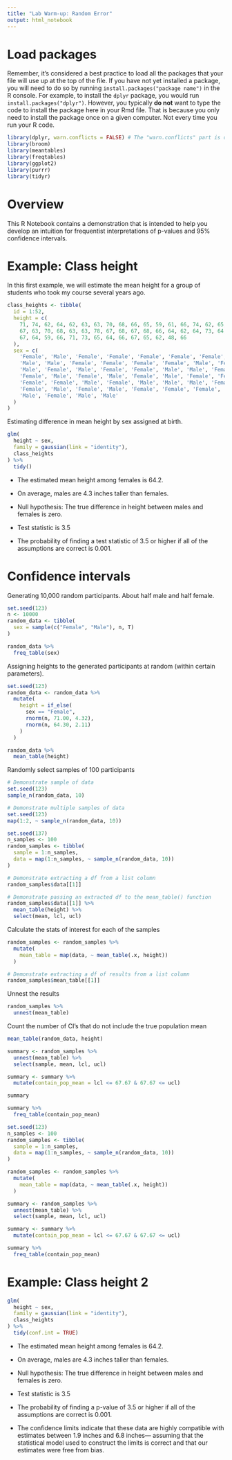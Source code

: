 ```yaml
---
title: "Lab Warm-up: Random Error"
output: html_notebook
---
```


# Load packages

Remember, it's considered a best practice to load all the packages that your file will use up at the top of the file. If you have not yet installed a package, you will need to do so by running `install.packages("package name")` in the R console. For example, to install the `dplyr` package, you would run `install.packages("dplyr")`. However, you typically **do not** want to type the code to install the package here in your Rmd file. That is because you only need to install the package once on a given computer. Not every time you run your R code.

```r
library(dplyr, warn.conflicts = FALSE) # The "warn.conflicts" part is optional
library(broom)
library(meantables)
library(freqtables)
library(ggplot2)
library(purrr)
library(tidyr)
```


# Overview

This R Notebook contains a demonstration that is intended to help you develop an intuition for frequentist interpretations of p-values and 95% confidence intervals.


# Example: Class height

In this first example, we will estimate the mean height for a group of students who took my course several years ago. 

```r
class_heights <- tibble(
  id = 1:52,
  height = c(
    71, 74, 62, 64, 62, 63, 63, 70, 68, 66, 65, 59, 61, 66, 74, 62, 65, 64, 71, 
    67, 63, 70, 68, 63, 63, 78, 67, 68, 67, 68, 66, 64, 62, 64, 73, 64, 65, 76, 
    67, 64, 59, 66, 71, 73, 65, 64, 66, 67, 65, 62, 48, 66
  ),
  sex = c(
    'Female', 'Male', 'Female', 'Female', 'Female', 'Female', 'Female', 'Male', 
    'Male', 'Male', 'Female', 'Female', 'Female', 'Female', 'Male', 'Female', 
    'Male', 'Female', 'Male', 'Female', 'Female', 'Male', 'Male', 'Female', 
    'Female', 'Male', 'Female', 'Male', 'Female', 'Male', 'Female', 'Female', 
    'Female', 'Female', 'Male', 'Female', 'Male', 'Male', 'Male', 'Female', 
    'Female', 'Male', 'Female', 'Male', 'Female', 'Female', 'Female', 'Female', 
    'Male', 'Female', 'Male', 'Male'
  )
)
```

Estimating difference in mean height by sex assigned at birth.

```r
glm(
  height ~ sex,
  family = gaussian(link = "identity"),
  class_heights
) %>% 
  tidy()
```

* The estimated mean height among females is 64.2.

* On average, males are 4.3 inches taller than females. 

* Null hypothesis: The true difference in height between males and females is zero.

* Test statistic is 3.5

* The probability of finding a test statistic of 3.5 or higher if all of the assumptions are correct is 0.001.


# Confidence intervals

Generating 10,000 random participants. About half male and half female.

```r
set.seed(123)
n <- 10000
random_data <- tibble(
  sex = sample(c("Female", "Male"), n, T)
)
```

```r
random_data %>% 
  freq_table(sex)
```

Assigning heights to the generated participants at random (within certain parameters).

```r
set.seed(123)
random_data <- random_data %>% 
  mutate(
    height = if_else(
      sex == "Female",
      rnorm(n, 71.00, 4.32),
      rnorm(n, 64.30, 2.11)
    )
  )
```

```r
random_data %>% 
  mean_table(height)
```


Randomly select samples of 100 participants

```r
# Demonstrate sample of data
set.seed(123)
sample_n(random_data, 10)
```

```r
# Demonstrate multiple samples of data
set.seed(123)
map(1:2, ~ sample_n(random_data, 10))
```

```r
set.seed(137)
n_samples <- 100
random_samples <- tibble(
  sample = 1:n_samples,
  data = map(1:n_samples, ~ sample_n(random_data, 10))
)
```

```r
# Demonstrate extracting a df from a list column
random_samples$data[[1]]
```

```r
# Demonstrate passing an extracted df to the mean_table() function
random_samples$data[[1]] %>% 
  mean_table(height) %>% 
  select(mean, lcl, ucl)
```

Calculate the stats of interest for each of the samples

```r
random_samples <- random_samples %>% 
  mutate(
    mean_table = map(data, ~ mean_table(.x, height))
  )
```

```r
# Demonstrate extracting a df of results from a list column
random_samples$mean_table[[1]]
```
Unnest the results

```r
random_samples %>% 
  unnest(mean_table)
```

Count the number of CI's that do not include the true population mean

```r
mean_table(random_data, height)
```

```r
summary <- random_samples %>% 
  unnest(mean_table) %>% 
  select(sample, mean, lcl, ucl)
```

```r
summary <- summary %>% 
  mutate(contain_pop_mean = lcl <= 67.67 & 67.67 <= ucl)
```

```r
summary
```

```r
summary %>% 
  freq_table(contain_pop_mean)
```


```r
set.seed(123)
n_samples <- 100
random_samples <- tibble(
  sample = 1:n_samples,
  data = map(1:n_samples, ~ sample_n(random_data, 10))
)
```

```r
random_samples <- random_samples %>% 
  mutate(
    mean_table = map(data, ~ mean_table(.x, height))
  )
```

```r
summary <- random_samples %>% 
  unnest(mean_table) %>% 
  select(sample, mean, lcl, ucl)
```

```r
summary <- summary %>% 
  mutate(contain_pop_mean = lcl <= 67.67 & 67.67 <= ucl)
```

```r
summary %>% 
  freq_table(contain_pop_mean)
```


# Example: Class height 2

```r
glm(
  height ~ sex,
  family = gaussian(link = "identity"),
  class_heights
) %>% 
  tidy(conf.int = TRUE)
```

* The estimated mean height among females is 64.2.

* On average, males are 4.3 inches taller than females. 

* Null hypothesis: The true difference in height between males and females is zero.

* Test statistic is 3.5

* The probability of finding a p-value of 3.5 or higher if all of the assumptions are correct is 0.001.

* The confidence limits indicate that these data are highly compatible with estimates between 1.9 inches and 6.8 inches— assuming that the statistical model used to construct the limits is correct and that our estimates were free from bias.

